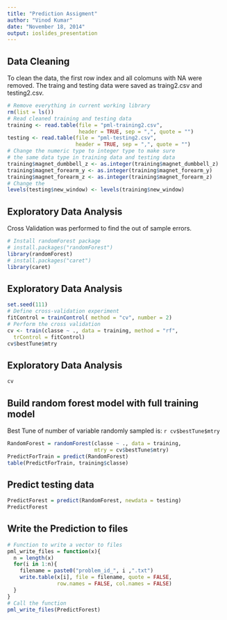 ```yaml
---
title: "Prediction Assigment"
author: "Vinod Kumar"
date: "November 18, 2014"
output: ioslides_presentation
---
```


## Data Cleaning

To clean the data, the first row index and all colomuns with NA were removed. The traing and testing data were saved as traing2.csv and testing2.csv. 
```r
# Remove everything in current working library
rm(list = ls())
# Read cleaned training and testing data 
training <- read.table(file = "pml-training2.csv", 
                       header = TRUE, sep = ",", quote = "")
testing <- read.table(file = "pml-testing2.csv", 
                      header = TRUE, sep = ",", quote = "")
# Change the numeric type to integer type to make sure 
# the same data type in training data and testing data
training$magnet_dumbbell_z <- as.integer(training$magnet_dumbbell_z)
training$magnet_forearm_y <- as.integer(training$magnet_forearm_y)
training$magnet_forearm_z <- as.integer(training$magnet_forearm_z)
# Change the 
levels(testing$new_window) <- levels(training$new_window)
```


## Exploratory Data Analysis

Cross Validation was performed to find the out of sample errors. 

```r
# Install randomForest package
# install.packages("randomForest")
library(randomForest)
# install.packages("caret")
library(caret)
```

## Exploratory Data Analysis
```r
set.seed(111)
# Define cross-validation experiment
fitControl = trainControl( method = "cv", number = 2)
# Perform the cross validation
cv <- train(classe ~ ., data = training, method = "rf", 
  trControl = fitControl)
cv$bestTune$mtry
```

## Exploratory Data Analysis
```r
cv
```

## Build random forest model with full training model
Best Tune of number of variable randomly sampled is: `r cv$bestTune$mtry`
```r
RandomForest = randomForest(classe ~ ., data = training, 
                            mtry = cv$bestTune$mtry)
PredictForTrain = predict(RandomForest)
table(PredictForTrain, training$classe)
```

## Predict testing data
```r
PredictForest = predict(RandomForest, newdata = testing)
PredictForest
```

## Write the Prediction to files
```r
# Function to write a vector to files
pml_write_files = function(x){
  n = length(x)
  for(i in 1:n){
    filename = paste0("problem_id_", i ,".txt")
    write.table(x[i], file = filename, quote = FALSE,
                row.names = FALSE, col.names = FALSE)
  }
}
# Call the function
pml_write_files(PredictForest)

```


